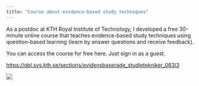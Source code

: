 ```yaml
---
title: "Course about evidence-based study techniques"
---
```


As a postdoc at KTH Royal Institute of Technology, I developed a free 30-minute online course that teaches evidence-based study techniques using question-based learning (learn by answer questions and receive feedback).

You can access the course for free here. Just sign in as a guest.

<https://qbl.sys.kth.se/sections/evidensbaserade_studietekniker_063l3>

![](images/KTH_course.png)
